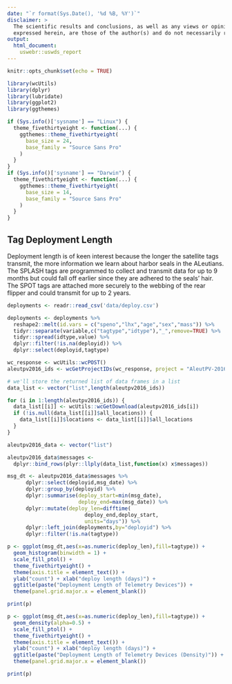 ```yaml
---
date: "`r format(Sys.Date(), '%d %B, %Y')`"
disclaimer: >
  The scientific results and conclusions, as well as any views or opinions 
  expressed herein, are those of the author(s) and do not necessarily reflect   those of NOAA or the Department of Commerce.
output:
  html_document:
    uswebr::uswds_report
---
```


```r
knitr::opts_chunk$set(echo = TRUE)
```

```r
library(wcUtils)
library(dplyr)
library(lubridate)
library(ggplot2)
library(ggthemes)

```

```r
if (Sys.info()['sysname'] == "Linux") {
  theme_fivethirtyeight <- function(...) {
    ggthemes::theme_fivethirtyeight(
      base_size = 24,
      base_family = "Source Sans Pro"
    )
  }
}
if (Sys.info()['sysname'] == "Darwin") {
  theme_fivethirtyeight <- function(...) {
    ggthemes::theme_fivethirtyeight(
      base_size = 14,
      base_family = "Source Sans Pro"
    )
  }
}
```

## Tag Deployment Length

Deployment length is of keen interest because the longer the satellite tags transmit, the more information we learn about harbor seals in the ALeutians. The SPLASH tags are programmed to collect and transmit data for up to 9 months but could fall off earlier since they are adhered to the seals' hair. The SPOT tags are attached more securely to the webbing of the rear flipper and could transmit for up to 2 years.

```r
deployments <- readr::read_csv('data/deploy.csv')

deployments <- deployments %>% 
  reshape2::melt(id.vars = c("speno","lhx","age","sex","mass")) %>% 
  tidyr::separate(variable,c("tagtype","idtype"),"_",remove=TRUE) %>% 
  tidyr::spread(idtype,value) %>% 
  dplyr::filter(!is.na(deployid)) %>% 
  dplyr::select(deployid,tagtype)

wc_response <- wcUtils::wcPOST()
aleutpv2016_ids <- wcGetProjectIDs(wc_response, project = "AleutPV-2016")

# we'll store the returned list of data frames in a list
data_list <- vector("list",length(aleutpv2016_ids))

for (i in 1:length(aleutpv2016_ids)) {
  data_list[[i]] <- wcUtils::wcGetDownload(aleutpv2016_ids[i])
  if (!is.null(data_list[[i]]$all_locations)) {
    data_list[[i]]$locations <- data_list[[i]]$all_locations
  }
}

aleutpv2016_data <- vector("list")

aleutpv2016_data$messages <-
  dplyr::bind_rows(plyr::llply(data_list,function(x) x$messages))

msg_dt <- aleutpv2016_data$messages %>% 
      dplyr::select(deployid,msg_date) %>% 
      dplyr::group_by(deployid) %>% 
      dplyr::summarise(deploy_start=min(msg_date),
                       deploy_end=max(msg_date)) %>% 
      dplyr::mutate(deploy_len=difftime(
                         deploy_end,deploy_start,
                         units="days")) %>% 
      dplyr::left_join(deployments,by="deployid") %>% 
      dplyr::filter(!is.na(tagtype))
```

```r
p <- ggplot(msg_dt,aes(x=as.numeric(deploy_len),fill=tagtype)) +
  geom_histogram(binwidth = 1) +
  scale_fill_ptol() +
  theme_fivethirtyeight() +
  theme(axis.title = element_text()) +
  ylab("count") + xlab("deploy length (days)") +
  ggtitle(paste("Deployment Length of Telemetry Devices")) +
  theme(panel.grid.major.x = element_blank()) 

print(p)


```

```r
p <- ggplot(msg_dt,aes(x=as.numeric(deploy_len),fill=tagtype)) +
  geom_density(alpha=0.5) +
  scale_fill_ptol() +
  theme_fivethirtyeight() +
  theme(axis.title = element_text()) +
  ylab("count") + xlab("deploy length (days)") +
  ggtitle(paste("Deployment Length of Telemetry Devices (Density)")) +
  theme(panel.grid.major.x = element_blank()) 

print(p)


```
